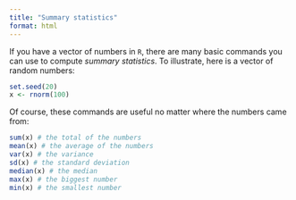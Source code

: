 ```yaml
---
title: "Summary statistics"
format: html
---
```


If you have a vector of numbers in `R`, there are many basic commands you can use to compute *summary statistics*. To illustrate, here is a vector of random numbers:

```r
set.seed(20)
x <- rnorm(100)
```

Of course, these commands are useful no matter where the numbers came from:

```r
sum(x) # the total of the numbers
mean(x) # the average of the numbers
var(x) # the variance
sd(x) # the standard deviation
median(x) # the median
max(x) # the biggest number
min(x) # the smallest number
```